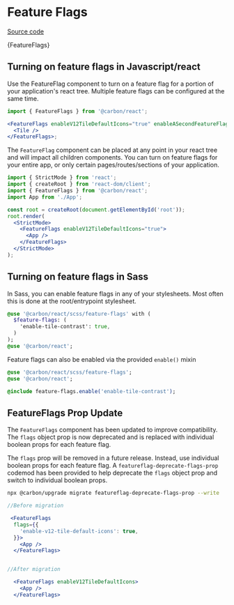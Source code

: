 
<Meta title="Getting Started/Feature Flags" />

# Feature Flags

[Source code](https://github.com/carbon-design-system/carbon/tree/main/packages/react/src/components/FeatureFlags)

<Markdown>{FeatureFlags}</Markdown>

## Turning on feature flags in Javascript/react

Use the FeatureFlag component to turn on a feature flag for a portion of your
application's react tree. Multiple feature flags can be configured at the same
time.

```jsx
import { FeatureFlags } from '@carbon/react';

<FeatureFlags enableV12TileDefaultIcons="true" enableASecondFeatureFlag="true">
  <Tile />
</FeatureFlags>;
```

The `FeatureFlag` component can be placed at any point in your react tree and
will impact all children components. You can turn on feature flags for your
entire app, or only certain pages/routes/sections of your application.

```jsx
import { StrictMode } from 'react';
import { createRoot } from 'react-dom/client';
import { FeatureFlags } from '@carbon/react';
import App from './App';

const root = createRoot(document.getElementById('root'));
root.render(
  <StrictMode>
    <FeatureFlags enableV12TileDefaultIcons="true">
      <App />
    </FeatureFlags>
  </StrictMode>
);
```

## Turning on feature flags in Sass

In Sass, you can enable feature flags in any of your stylesheets. Most often
this is done at the root/entrypoint stylesheet.

```sass
@use '@carbon/react/scss/feature-flags' with (
  $feature-flags: (
    'enable-tile-contrast': true,
  )
);
@use '@carbon/react';
```

Feature flags can also be enabled via the provided `enable()` mixin

```sass
@use '@carbon/react/scss/feature-flags';
@use '@carbon/react';

@include feature-flags.enable('enable-tile-contrast');
```

## FeatureFlags Prop Update

The `FeatureFlags` component has been updated to improve compatibility. The
`flags` object prop is now deprecated and is replaced with individual boolean
props for each feature flag.

The `flags` prop will be removed in a future release. Instead, use individual
boolean props for each feature flag. A `featureflag-deprecate-flags-prop`
codemod has been provided to help deprecate the `flags` object prop and switch
to individual boolean props.

```bash
npx @carbon/upgrade migrate featureflag-deprecate-flags-prop --write
```

```jsx
//Before migration

 <FeatureFlags
  flags={{
    'enable-v12-tile-default-icons': true,
  }}>
    <App />
  </FeatureFlags>


//After migration

  <FeatureFlags enableV12TileDefaultIcons>
    <App />
  </FeatureFlags>
```
